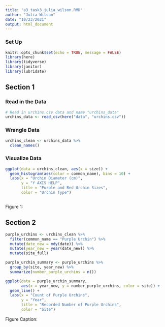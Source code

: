 ```yaml
---
title: "a3_task3_julia_wilson.RMD"
author: "Julia Wilson"
date: "10/23/2021"
output: html_document
---
```


### Set Up

```r
knitr::opts_chunk$set(echo = TRUE, message = FALSE)
library(here)
library(tidyverse)
library(janitor)
library(lubridate)
```

## Section 1
### Read in the Data
```r
# Read in urchins.csv data and name "urchins_data"
urchins_data <- read_csv(here("data", "urchins.csv"))
```

### Wrangle Data
```r
urchins_clean <- urchins_data %>% 
  clean_names()
```


### Visualize Data
```r
ggplot(data = urchins_clean, aes(x = size)) +
  geom_histogram(aes(color = common_name), bins = 10) +
  labs(x = "Urchin Diameter (cm)", 
       y = "Y AXIS HELP",
       title = "Purple and Red Urchin Sizes",
       color = "Urchin Type")
```


```r

```


Figure 1: 

## Section 2
```r
purple_urchins <- urchins_clean %>% 
  filter(common_name == "Purple Urchin") %>% 
  mutate(date_new = mdy(date)) %>% 
  mutate(year_new = year(date_new)) %>%
  mutate(site_full)
```

```r
purple_urchin_summary <- purple_urchins %>% 
  group_by(site, year_new) %>% 
  summarize(number_purple_urchins = n())
```

```r
ggplot(data = purple_urchin_summary, 
       aes(x = year_new, y = number_purple_urchins, color = site)) +
  geom_line() +
  labs(x = "Count of Purple Urchins",
       y = "Year",
       title = "Recorded Number of Purple Urchins",
       color = "Site")
```
Figure Caption: 
